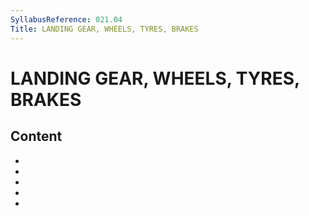 ```yaml
---
SyllabusReference: 021.04
Title: LANDING GEAR, WHEELS, TYRES, BRAKES
---
```


# LANDING GEAR, WHEELS, TYRES, BRAKES

## Content

- <Link href="021.04.01" />
- <Link href="021.04.02" />
- <Link href="021.04.03" />
- <Link href="021.04.04" />
- <Link href="021.04.05" />
